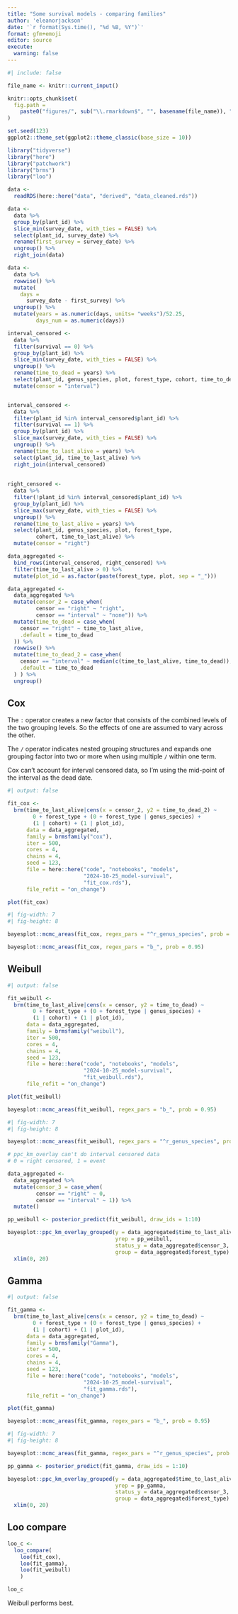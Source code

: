 ```yaml
---
title: "Some survival models - comparing families"
author: 'eleanorjackson'
date: '`r format(Sys.time(), "%d %B, %Y")`' 
format: gfm+emoji
editor: source
execute:
  warning: false
---
```


```r
#| include: false

file_name <- knitr::current_input()

knitr::opts_chunk$set(
  fig.path =
    paste0("figures/", sub("\\.rmarkdown$", "", basename(file_name)), "/", sep = "")
)

set.seed(123)
ggplot2::theme_set(ggplot2::theme_classic(base_size = 10))
```

```r
library("tidyverse")
library("here")
library("patchwork")
library("brms")
library("loo")
```

```r
data <- 
  readRDS(here::here("data", "derived", "data_cleaned.rds"))
```

```r
data <-
  data %>%
  group_by(plant_id) %>%
  slice_min(survey_date, with_ties = FALSE) %>%
  select(plant_id, survey_date) %>%
  rename(first_survey = survey_date) %>%
  ungroup() %>% 
  right_join(data)

data <-
  data %>%
  rowwise() %>% 
  mutate(
    days =
      survey_date - first_survey) %>% 
  ungroup() %>% 
  mutate(years = as.numeric(days, units= "weeks")/52.25,
         days_num = as.numeric(days))
```

```r
interval_censored <-
  data %>% 
  filter(survival == 0) %>% 
  group_by(plant_id) %>% 
  slice_min(survey_date, with_ties = FALSE) %>% 
  ungroup() %>% 
  rename(time_to_dead = years) %>% 
  select(plant_id, genus_species, plot, forest_type, cohort, time_to_dead) %>% 
  mutate(censor = "interval")


interval_censored <-
  data %>% 
  filter(plant_id %in% interval_censored$plant_id) %>% 
  filter(survival == 1) %>% 
  group_by(plant_id) %>% 
  slice_max(survey_date, with_ties = FALSE) %>% 
  ungroup() %>% 
  rename(time_to_last_alive = years) %>% 
  select(plant_id, time_to_last_alive) %>% 
  right_join(interval_censored) 
  
  
right_censored <- 
  data %>% 
  filter(!plant_id %in% interval_censored$plant_id) %>% 
  group_by(plant_id) %>% 
  slice_max(survey_date, with_ties = FALSE) %>% 
  ungroup() %>% 
  rename(time_to_last_alive = years) %>% 
  select(plant_id, genus_species, plot, forest_type, 
         cohort, time_to_last_alive) %>% 
  mutate(censor = "right")

data_aggregated <- 
  bind_rows(interval_censored, right_censored) %>% 
  filter(time_to_last_alive > 0) %>% 
  mutate(plot_id = as.factor(paste(forest_type, plot, sep = "_")))

data_aggregated <- 
  data_aggregated %>% 
  mutate(censor_2 = case_when(
         censor == "right" ~ "right",
         censor == "interval" ~ "none")) %>% 
  mutate(time_to_dead = case_when(
    censor == "right" ~ time_to_last_alive,
    .default = time_to_dead
  )) %>% 
  rowwise() %>% 
  mutate(time_to_dead_2 = case_when(
    censor == "interval" ~ median(c(time_to_last_alive, time_to_dead)),
    .default = time_to_dead
  ) ) %>% 
  ungroup()
```

## Cox

The `:` operator creates a new factor that consists of 
the combined levels of the two grouping levels.
So the effects of one are assumed to vary across the other.

The `/` operator indicates nested grouping structures and 
expands one grouping factor into two or more when using multiple `/` within one term.

Cox can't account for interval censored data, 
so I'm using the mid-point of the interval as the dead date.

```r
#| output: false

fit_cox <- 
  brm(time_to_last_alive|cens(x = censor_2, y2 = time_to_dead_2) ~ 
        0 + forest_type + (0 + forest_type | genus_species) +
        (1 | cohort) + (1 | plot_id), 
      data = data_aggregated,
      family = brmsfamily("cox"), 
      iter = 500,
      cores = 4,
      chains = 4,
      seed = 123,
      file = here::here("code", "notebooks", "models",
                        "2024-10-25_model-survival", 
                        "fit_cox.rds"),
      file_refit = "on_change")
```

```r
plot(fit_cox)
```

```r
#| fig-width: 7
#| fig-height: 8

bayesplot::mcmc_areas(fit_cox, regex_pars = "^r_genus_species", prob = 0.95)
```

```r
bayesplot::mcmc_areas(fit_cox, regex_pars = "b_", prob = 0.95)
```


## Weibull

```r
#| output: false

fit_weibull <- 
  brm(time_to_last_alive|cens(x = censor, y2 = time_to_dead) ~ 
        0 + forest_type + (0 + forest_type | genus_species) +
        (1 | cohort) + (1 | plot_id), 
      data = data_aggregated,
      family = brmsfamily("weibull"), 
      iter = 500,
      cores = 4,
      chains = 4,
      seed = 123,
      file = here::here("code", "notebooks", "models",
                        "2024-10-25_model-survival", 
                        "fit_weibull.rds"),
      file_refit = "on_change")
```

```r
plot(fit_weibull)
```

```r
bayesplot::mcmc_areas(fit_weibull, regex_pars = "b_", prob = 0.95)
```

```r
#| fig-width: 7
#| fig-height: 8

bayesplot::mcmc_areas(fit_weibull, regex_pars = "^r_genus_species", prob = 0.95)
```

```r
# ppc_km_overlay can't do interval censored data
# 0 = right censored, 1 = event

data_aggregated <- 
  data_aggregated %>% 
  mutate(censor_3 = case_when(
         censor == "right" ~ 0,
         censor == "interval" ~ 1)) %>% 
  mutate()

pp_weibull <- posterior_predict(fit_weibull, draw_ids = 1:10)

bayesplot::ppc_km_overlay_grouped(y = data_aggregated$time_to_last_alive, 
                                  yrep = pp_weibull, 
                                  status_y = data_aggregated$censor_3, 
                                  group = data_aggregated$forest_type) +
  xlim(0, 20)
```

## Gamma

```r
#| output: false

fit_gamma <- 
  brm(time_to_last_alive|cens(x = censor, y2 = time_to_dead) ~ 
        0 + forest_type + (0 + forest_type | genus_species) +
        (1 | cohort) + (1 | plot_id), 
      data = data_aggregated,
      family = brmsfamily("Gamma"), 
      iter = 500,
      cores = 4,
      chains = 4,
      seed = 123,
      file = here::here("code", "notebooks", "models",
                        "2024-10-25_model-survival", 
                        "fit_gamma.rds"),
      file_refit = "on_change")
```


```r
plot(fit_gamma)
```

```r
bayesplot::mcmc_areas(fit_gamma, regex_pars = "b_", prob = 0.95)
```

```r
#| fig-width: 7
#| fig-height: 8

bayesplot::mcmc_areas(fit_gamma, regex_pars = "^r_genus_species", prob = 0.95)
```

```r
pp_gamma <- posterior_predict(fit_gamma, draw_ids = 1:10)

bayesplot::ppc_km_overlay_grouped(y = data_aggregated$time_to_last_alive, 
                                  yrep = pp_gamma, 
                                  status_y = data_aggregated$censor_3, 
                                  group = data_aggregated$forest_type) +
  xlim(0, 20)
```

## Loo compare

```r
loo_c <- 
  loo_compare(
    loo(fit_cox),
    loo(fit_gamma),
    loo(fit_weibull)
    )

loo_c
```

Weibull performs best.
